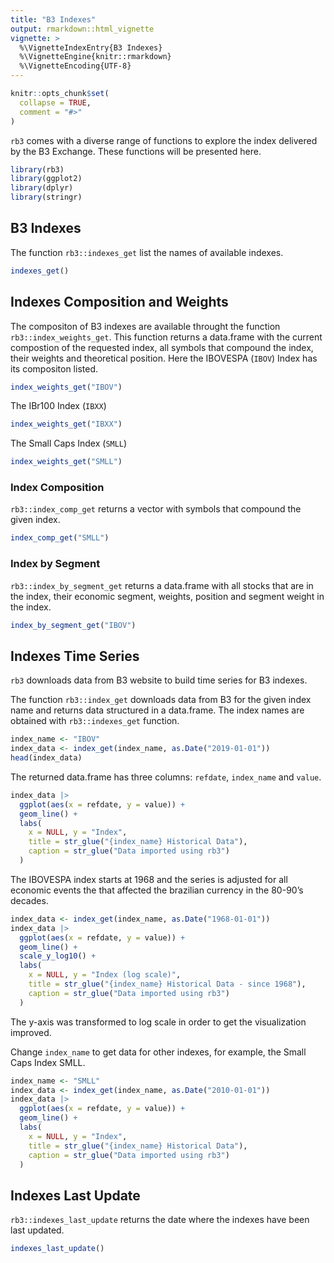 ```yaml
---
title: "B3 Indexes"
output: rmarkdown::html_vignette
vignette: >
  %\VignetteIndexEntry{B3 Indexes}
  %\VignetteEngine{knitr::rmarkdown}
  %\VignetteEncoding{UTF-8}
---
```


```r
knitr::opts_chunk$set(
  collapse = TRUE,
  comment = "#>"
)
```

`rb3` comes with a diverse range of functions to explore the index delivered by the B3 Exchange.
These functions will be presented here.

```r
library(rb3)
library(ggplot2)
library(dplyr)
library(stringr)
```

## B3 Indexes

The function `rb3::indexes_get` list the names of available indexes.

```r
indexes_get()
```

## Indexes Composition and Weights

The compositon of B3 indexes are available throught the function `rb3::index_weights_get`.
This function returns a data.frame with the current compostion of the requested index, all
symbols that compound the index, their weights and theoretical position.
Here the IBOVESPA (`IBOV`) Index has its compositon listed.

```r
index_weights_get("IBOV")
```

The IBr100 Index (`IBXX`)

```r
index_weights_get("IBXX")
```

The Small Caps Index (`SMLL`)

```r
index_weights_get("SMLL")
```

### Index Composition

`rb3::index_comp_get` returns a vector with symbols that compound the given index.

```r
index_comp_get("SMLL")
```

### Index by Segment

`rb3::index_by_segment_get` returns a data.frame with all stocks that are in the index, their
economic segment, weights, position and segment weight in the index.

```r
index_by_segment_get("IBOV")
```

## Indexes Time Series

`rb3` downloads data from B3 website to build time series for B3 indexes.

The function `rb3::index_get` downloads data from B3 for the given index name and returns
data structured in a data.frame.
The index names are obtained with `rb3::indexes_get` function.

```r
index_name <- "IBOV"
index_data <- index_get(index_name, as.Date("2019-01-01"))
head(index_data)
```

The returned data.frame has three columns: `refdate`, `index_name` and `value`.

```r
index_data |>
  ggplot(aes(x = refdate, y = value)) +
  geom_line() +
  labs(
    x = NULL, y = "Index",
    title = str_glue("{index_name} Historical Data"),
    caption = str_glue("Data imported using rb3")
  )
```

The IBOVESPA index starts at 1968 and the series is adjusted for all economic events the that
affected the brazilian currency in the 80-90's decades.

```r
index_data <- index_get(index_name, as.Date("1968-01-01"))
index_data |>
  ggplot(aes(x = refdate, y = value)) +
  geom_line() +
  scale_y_log10() +
  labs(
    x = NULL, y = "Index (log scale)",
    title = str_glue("{index_name} Historical Data - since 1968"),
    caption = str_glue("Data imported using rb3")
  )
```

The y-axis was transformed to log scale in order to get the visualization improved.

Change `index_name` to get data for other indexes, for example, the Small Caps Index SMLL.

```r
index_name <- "SMLL"
index_data <- index_get(index_name, as.Date("2010-01-01"))
index_data |>
  ggplot(aes(x = refdate, y = value)) +
  geom_line() +
  labs(
    x = NULL, y = "Index",
    title = str_glue("{index_name} Historical Data"),
    caption = str_glue("Data imported using rb3")
  )
```

## Indexes Last Update

`rb3::indexes_last_update` returns the date where the indexes have been last updated.

```r
indexes_last_update()
```